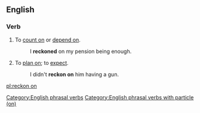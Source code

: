 ==English==
===Verb===
{{en-verb|inf=to [[reckon]] [[on]]|reckons on|reckoning on|reckoned on}}
# To [[count on]] or [[depend on]].
#: I '''reckoned''' on my pension being enough.
# To [[plan on]]; to [[expect]].
#: I didn't '''reckon on''' him having a gun.

[[Category:English phrasal verbs]]
[[Category:English phrasal verbs with particle (on)]]

[[pl:reckon on]]